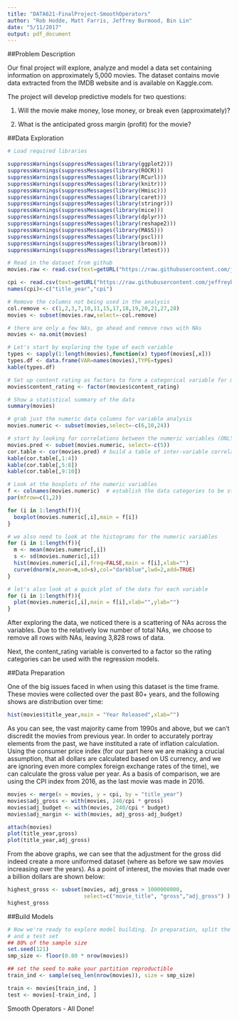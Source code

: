 ```yaml
---
title: "DATA621-FinalProject-SmoothOperators"
author: "Rob Hodde, Matt Farris, Jeffrey Burmood, Bin Lin"
date: "5/11/2017"
output: pdf_document
---
```


##Problem Description  
  
Our final project will explore, analyze and model a data set containing information on approximately 5,000 movies. The dataset contains movie data extracted from the IMDB website and is available on Kaggle.com.

The project will develop predictive models for two questions:  
  
1) Will the movie make money, lose money, or break even (approximately)?  
  
2) What is the anticipated gross margin (profit) for the movie?  


\begin{center}
{\huge Data Exploration}
\end{center}
  
##Data Exploration
  
```r
# Load required libraries

suppressWarnings(suppressMessages(library(ggplot2)))
suppressWarnings(suppressMessages(library(ROCR)))
suppressWarnings(suppressMessages(library(RCurl)))
suppressWarnings(suppressMessages(library(knitr)))
suppressWarnings(suppressMessages(library(Hmisc)))
suppressWarnings(suppressMessages(library(caret)))
suppressWarnings(suppressMessages(library(stringr)))
suppressWarnings(suppressMessages(library(mice)))
suppressWarnings(suppressMessages(library(dplyr)))
suppressWarnings(suppressMessages(library(reshape2)))
suppressWarnings(suppressMessages(library(MASS)))
suppressWarnings(suppressMessages(library(pscl)))
suppressWarnings(suppressMessages(library(broom)))
suppressWarnings(suppressMessages(library(lmtest)))

# Read in the dataset from github
movies.raw <- read.csv(text=getURL("https://raw.githubusercontent.com/jeffreyburmood/data621/master/Final/movie_metadata.csv"),header=TRUE,na.strings=c(""," "), stringsAsFactors = FALSE)

cpi <- read.csv(text=getURL("https://raw.githubusercontent.com/jeffreyburmood/data621/master/Final/CPI-Year.csv"),header=TRUE,na.strings=c(""," "), stringsAsFactors = FALSE)
names(cpi)<-c("title_year","cpi")

# Remove the columns not being used in the analysis
col.remove <- c(1,2,3,7,10,11,15,17,18,19,20,21,27,28)
movies <- subset(movies.raw,select=-col.remove)

# there are only a few NAs, go ahead and remove rows with NAs
movies <- na.omit(movies)
```
  
```r
# Let's start by exploring the type of each variable
types <- sapply(1:length(movies),function(x) typeof(movies[,x]))
types.df <- data.frame(VAR=names(movies),TYPE=types)
kable(types.df)

# Set up content rating as factors to form a categorical variable for modeling
movies$content_rating <- factor(movies$content_rating)

# Show a statistical summary of the data
summary(movies)

# grab just the numeric data columns for variable analysis
movies.numeric <- subset(movies,select=-c(6,10,24))

# start by looking for correlations between the numeric variables (ONLY the predictor variables)
movies.pred <- subset(movies.numeric, select=-c(5))
cor.table <- cor(movies.pred) # build a table of inter-variable correlation values
kable(cor.table[,1:4])
kable(cor.table[,5:8])
kable(cor.table[,9:10])

# Look at the boxplots of the numeric variables
f <- colnames(movies.numeric)  # establish the data categories to be studied
par(mfrow=c(1,2))

for (i in 1:length(f)){
  boxplot(movies.numeric[,i],main = f[i])
}

# we also need to look at the histograms for the numeric variables
for (i in 1:length(f)){
  m <- mean(movies.numeric[,i])
  s <- sd(movies.numeric[,i])  
  hist(movies.numeric[,i],freq=FALSE,main = f[i],xlab="")
  curve(dnorm(x,mean=m,sd=s),col="darkblue",lwd=2,add=TRUE)
}

# let's also look at a quick plot of the data for each variable
for (i in 1:length(f)){
  plot(movies.numeric[,i],main = f[i],xlab="",ylab="")
}

```
  
After exploring the data, we noticed there is a scattering of NAs across the variables. Due to the relatively low number of total NAs, we choose to remove all rows with NAs, leaving 3,828 rows of data.  

Next, the content_rating variable is converted to a factor so the rating categories can be used with the regression models.  
  


\begin{center}
{\huge Data Preparation}
\end{center}


##Data Preparation  

One of the big issues faced in when using this dataset is the time frame. These movies were collected over the past 80+ years, and the following shows are distribution over time: 

```r
hist(movies$title_year,main = "Year Released",xlab="")
```
  

As you can see, the vast majority came from 1990s and above, but we can't discredit the movies from previous year. In order to accurately portray elements from the past, we have instituted a rate of inflation calculation. Using the consumer price index (for our part here we are making a crucial assumption, that all dollars are calculated based on US currency, and we are ignoring even more complex foreign exchange rates of the time), we can calculate the gross value per year. As a basis of comparison, we are using the CPI index from 2016, as the last movie was made in 2016. 


```r
movies <- merge(x = movies, y = cpi, by = "title_year")
movies$adj_gross <- with(movies, 240/cpi * gross)
movies$adj_budget <- with(movies, 240/cpi * budget)
movies$adj_margin <- with(movies, adj_gross-adj_budget)
```

```r
attach(movies)
plot(title_year,gross)
plot(title_year,adj_gross)
```

From the above graphs, we can see that the adjustment for the gross did indeed create a more uniformed dataset (where as before we saw movies increasing over the years). As a point of interest, the movies that made over a billion dollars are shown below:
```r
highest_gross <- subset(movies, adj_gross > 1000000000, 
                        select=c("movie_title", "gross","adj_gross") )
highest_gross
```



\begin{center}
{\huge Build Models}
\end{center}


##Build Models  
  
```r
# Now we're ready to explore model building. In preparation, split the dataset into a training set
# and a test set
## 80% of the sample size
set.seed(121)
smp_size <- floor(0.80 * nrow(movies))

## set the seed to make your partition reproductible
train_ind <- sample(seq_len(nrow(movies)), size = smp_size)

train <- movies[train_ind, ]
test <- movies[-train_ind, ]
```  


Smooth Operators - All Done!  
